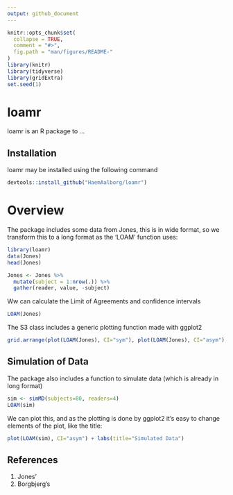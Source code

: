 ```yaml
---
output: github_document
---
```


<!-- README.md is generated from README.Rmd. Please edit that file -->

```r
knitr::opts_chunk$set(
  collapse = TRUE,
  comment = "#>",
  fig.path = "man/figures/README-"
)
library(knitr)
library(tidyverse)
library(gridExtra)
set.seed(1)
```

# loamr
loamr is an R package to ...



## Installation
loamr may be installed using the following command
```r
devtools::install_github("HaemAalborg/loamr")
```

# Overview
The package includes some data from Jones, this is in wide format, so we transform this to a long format as the 'LOAM' function uses:

```r
library(loamr)
data(Jones)
head(Jones)

Jones <- Jones %>%
  mutate(subject = 1:nrow(.)) %>%
  gather(reader, value, -subject)
```

Ww can calculate the Limit of Agreements and confidence intervals

```r
LOAM(Jones)
```

The S3 class includes a generic plotting function made with ggplot2

```r
grid.arrange(plot(LOAM(Jones), CI="sym"), plot(LOAM(Jones), CI="asym"), nrow=1)
```

## Simulation of Data
The package also includes a function to simulate data (which is already in long format)

```r
sim <- simMD(subjects=80, readers=4)
LOAM(sim)
```

We can plot this, and as the plotting is done by ggplot2 it's easy to change elements of the plot, like the title:

```r
plot(LOAM(sim), CI="asym") + labs(title="Simulated Data")
```


## References

1. Jones'
2. Borgbjerg's